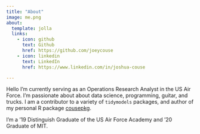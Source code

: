 ```yaml
---
title: "About"
image: me.png
about:
  template: jolla
  links:
    - icon: github
      text: Github
      href: https://github.com/joeycouse
    - icon: linkedin
      text: LinkedIn
      href: https://www.linkedin.com/in/joshua-couse

---
```


Hello I'm currently serving as an Operations Research Analyst in the US Air Force. I'm passionate about about data science, programming, guitar, and trucks. I am a contributor to a variety of `tidymodels` packages, and author of my personal R package [cousepkg](https://github.com/joeycouse/cousepkg).  

I'm a '19 Distinguish Graduate of the US Air Force Academy and '20 Graduate of MIT.